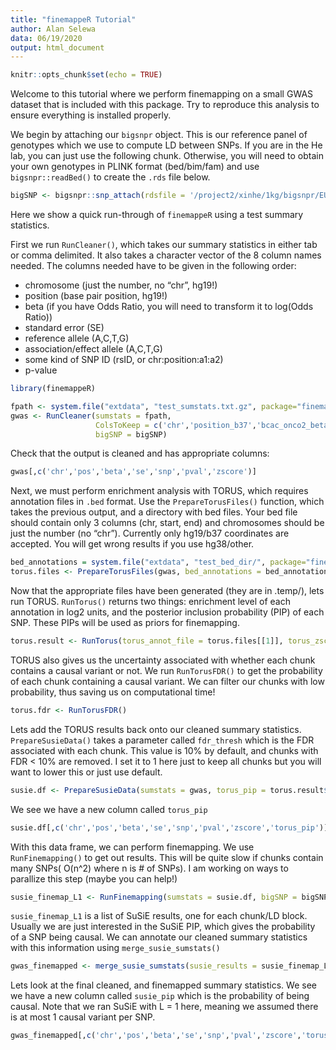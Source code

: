 ```yaml
---
title: "finemappeR Tutorial"
author: Alan Selewa
data: 06/19/2020
output: html_document
---
```


```r
knitr::opts_chunk$set(echo = TRUE)
```

Welcome to this tutorial where we perform finemapping on a small GWAS dataset that is included with this package. Try to reproduce this analysis to ensure everything is installed properly.

We begin by attaching our `bigsnpr` object. This is our reference panel of genotypes which we use to compute LD between SNPs. If you are in the He lab, you can just use the following chunk. Otherwise, you will need to obtain your own genotypes in PLINK format (bed/bim/fam) and use `bigsnpr::readBed()` to create the `.rds` file below.

```r
bigSNP <- bigsnpr::snp_attach(rdsfile = '/project2/xinhe/1kg/bigsnpr/EUR_variable_1kg.rds')
```


Here we show a quick run-through of `finemappeR` using a test summary statistics.

First we run `RunCleaner()`, which takes our summary statistics in either tab or comma delimited. It also takes a character vector of the 8 column names needed. The columns needed have to be given in the following order:  
  
* chromosome (just the number, no "chr", hg19!)  
* position (base pair position, hg19!)  
* beta (if you have Odds Ratio, you will need to transform it to log(Odds Ratio))  
* standard error (SE)  
* reference allele (A,C,T,G)  
* association/effect allele (A,C,T,G)  
* some kind of SNP ID (rsID, or chr:position:a1:a2)  
* p-value  
  
```r
library(finemappeR)

fpath <- system.file("extdata", "test_sumstats.txt.gz", package="finemappeR")
gwas <- RunCleaner(sumstats = fpath, 
                   ColsToKeep = c('chr','position_b37','bcac_onco2_beta','bcac_onco2_se','a0','a1','phase3_1kg_id','bcac_onco2_P1df_Wald'),
                   bigSNP = bigSNP)
```

Check that the output is cleaned and has appropriate columns:

```r
gwas[,c('chr','pos','beta','se','snp','pval','zscore')]
```


Next, we must perform enrichment analysis with TORUS, which requires annotation files in `.bed` format. Use the `PrepareTorusFiles()` function, which takes the previous output, and a directory with bed files. Your bed file should contain only 3 columns (chr, start, end) and chromosomes should be just the number (no "chr"). Currently only hg19/b37 coordinates are accepted. You will get wrong results if you use hg38/other.

```r
bed_annotations = system.file("extdata", "test_bed_dir/", package="finemappeR")
torus.files <- PrepareTorusFiles(gwas, bed_annotations = bed_annotations)
```

Now that the appropriate files have been generated (they are in .temp/), lets run TORUS. `RunTorus()` returns two things: enrichment level of each annotation in log2 units, and the posterior inclusion probability (PIP) of each SNP. These PIPs will be used as priors for finemapping.

```r
torus.result <- RunTorus(torus_annot_file = torus.files[[1]], torus_zscore_file = torus.files[[2]])
```

TORUS also gives us the uncertainty associated with whether each chunk contains a causal variant or not. We run `RunTorusFDR()` to get the probability of each chunk containing a causal variant. We can filter our chunks with low probability, thus saving us on computational time!

```r
torus.fdr <- RunTorusFDR()
```

Lets add the TORUS results back onto our cleaned summary statistics. `PrepareSusieData()` takes a parameter called `fdr_thresh` which is the FDR associated with each chunk. This value is 10% by default, and chunks with FDR < 10% are removed. I set it to 1 here just to keep all chunks but you will want to lower this or just use default.

```r
susie.df <- PrepareSusieData(sumstats = gwas, torus_pip = torus.result$snp_pip, torus_fdr = torus.fdr, fdr_thresh = 1)
```

We see we have a new column called `torus_pip` 

```r
susie.df[,c('chr','pos','beta','se','snp','pval','zscore','torus_pip')]
```

With this data frame, we can perform finemapping. We use `RunFinemapping()` to get out results. This will be quite slow if chunks contain many SNPs( O(n^2) where n is # of SNPs). I am working on ways to parallize this step (maybe you can help!)

```r
susie_finemap_L1 <- RunFinemapping(sumstats = susie.df, bigSNP = bigSNP)
```

`susie_finemap_L1` is a list of SuSiE results, one for each chunk/LD block. Usually we are just interested in the SuSiE PIP, which gives the probability of a SNP being causal. We can annotate our cleaned summary statistics with this information using `merge_susie_sumstats()`

```r
gwas_finemapped <- merge_susie_sumstats(susie_results = susie_finemap_L1, sumstats = susie.df)
```

Lets look at the final cleaned, and finemapped summary statistics. We see we have a new column called `susie_pip` which is the probability of being causal. Note that we ran SuSiE with L = 1 here, meaning we assumed there is at most 1 causal variant per SNP. 

```r
gwas_finemapped[,c('chr','pos','beta','se','snp','pval','zscore','torus_pip','susie_pip')]
```


